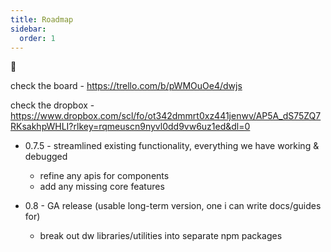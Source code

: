 ```yaml
---
title: Roadmap
sidebar:
  order: 1
---
```

🚜


check the board - https://trello.com/b/pWMOuOe4/dwjs

check the dropbox - https://www.dropbox.com/scl/fo/ot342dmmrt0xz441jenwv/AP5A_dS75ZQ7RKsakhpWHLI?rlkey=rqmeuscn9nyvl0dd9vw6uz1ed&dl=0

- 0.7.5 - streamlined existing functionality, everything we have working & debugged
  - refine any apis for components
  - add any missing core features

- 0.8 - GA release (usable long-term version, one i can write docs/guides for)
  - break out dw libraries/utilities into separate npm packages

